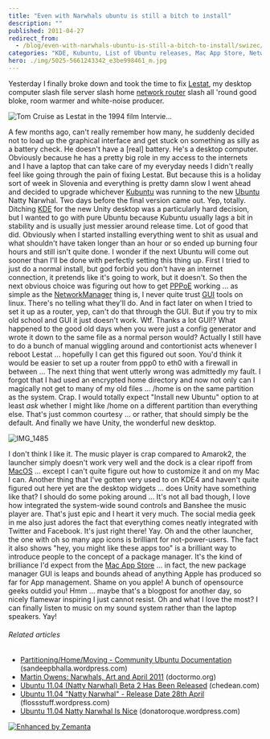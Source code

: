 ```yaml
---
title: "Even with Narwhals ubuntu is still a bitch to install"
description: ""
published: 2011-04-27
redirect_from:
  - /blog/even-with-narwhals-ubuntu-is-still-a-bitch-to-install/swizec/1638
categories: "KDE, Kubuntu, List of Ubuntu releases, Mac App Store, NetworkManager, Operating Systems, Ubuntu, Uncategorized, Unity"
hero: ./img/5025-5661243342_e3be998461_m.jpg
---
```


Yesterday I finally broke down and took the time to fix [Lestat](http://en.wikipedia.org/wiki/Lestat_de_Lioncourt "Lestat de Lioncourt"), my desktop computer slash file server slash home [network router](http://en.wikipedia.org/wiki/Router "Router") slash all 'round good bloke, room warmer and white-noise producer.

![Tom Cruise as Lestat in the 1994 film Intervie...](http://upload.wikimedia.org/wikipedia/en/thumb/6/67/Lestat_IWTV.jpg/300px-Lestat_IWTV.jpg "Tom Cruise as Lestat in the 1994 film Intervie...")

A few months ago, can't really remember how many, he suddenly decided not to load up the graphical interface and get stuck on something as silly as a battery check. He doesn't have a \[real] battery. He's a desktop computer. Obviously because he has a pretty big role in my access to the internets and I have a laptop that can take care of my everyday needs I didn't really feel like going through the pain of fixing Lestat. But because this is a holiday sort of week in Slovenia and everything is pretty damn slow I went ahead and decided to upgrade whichever [Kubuntu](http://www.kubuntu.org "Kubuntu") was running to the new [Ubuntu](http://www.ubuntu.com/ "Ubuntu (operating system)") Natty Narwhal. Two days before the final version came out. Yep, totally. Ditching [KDE](http://www.kde.org/ "KDE") for the new Unity desktop was a particularly hard decision, but I wanted to go with pure Ubuntu because Kubuntu usually lags a bit in stability and is usually just messier around release time. Lot of good that did. Obviously when I started installing everything went to shit as usual and what shouldn't have taken longer than an hour or so ended up burning four hours and still isn't quite done. I wonder if the next Ubuntu will come out sooner than I'll be done with perfectly setting this thing up. First I tried to just do a normal install, but god forbid you don't have an internet connection, it pretends like it's going to work, but it doesn't. So then the next obvious choice was figuring out how to get [PPPoE](http://en.wikipedia.org/wiki/Point-to-Point_Protocol_over_Ethernet "Point-to-Point Protocol over Ethernet") working ... as simple as the [NetworkManager](http://projects.gnome.org/NetworkManager/ "NetworkManager") thing is, I never quite trust [GUI](http://en.wikipedia.org/wiki/Graphical_user_interface "Graphical user interface") tools on linux. There's no telling what they'll do. And in fact later on when I tried to set it up as a router, yep, can't do that through the GUI. But if you try to mix old school and GUI it just doesn't work. Wtf. Thanks a lot GUI!? What happened to the good old days when you were just a config generator and wrote it down to the same file as a normal person would? Actually I still have to do a bunch of manual wiggling around and contortionist acts whenever I reboot Lestat ... hopefully I can get this figured out soon. You'd think it would be easier to set up a router from ppp0 to eth0 with a firewall in between ... The next thing that went utterly wrong was admittedly my fault. I forgot that I had used an encrypted home directory and now not only can I magically not get to many of my old files ... /home is on the same partition as the system. Crap. I would totally expect "Install new Ubuntu" option to at least _ask_ whether I might like /home on a different partition than everything else. That's just common courtesy ... or rather, that should simply be the default. And finally we have Unity, the wonderful new desktop.

![IMG_1485](./img/5025-5661243342_e3be998461_m.jpg "IMG_1485")

I don't think I like it. The music player is crap compared to Amarok2, the launcher simply doesn't work very well and the dock is a clear ripoff from [MacOS](http://www.apple.com/macosx/ "Mac OS") ... except I can't quite figure out how to customize it and on my Mac I can. Another thing that I've gotten very used to on KDE4 and haven't quite figured out here yet are the desktop widgets ... does Unity have something like that? I should do some poking around ... It's not all bad though, I love how integrated the system-wide sound controls and Banshee the music player are. That's just epic and I heart it very much. The social media geek in me also just adores the fact that everything comes neatly integrated with Twitter and Facebook. It's just right there! Yay. Oh and the other launcher, the one with oh so many app icons is brilliant for not-power-users. The fact it also shows "hey, you might like these apps too" is a brilliant way to introduce people to the concept of a package manager. It's the kind of brilliance I'd expect from the [Mac App Store](http://www.apple.com/mac/app-store "Mac App Store") ... in fact, the new package manager GUI is leaps and bounds ahead of anything Apple has produced so far for App management. Shame on you apple! A bunch of opensource geeks outdid you! Hmm ... maybe that's a blogpost for another day, so nicely flamewar inspiring I just cannot resist. Oh and what I love the most? I can finally listen to music on my sound system rather than the laptop speakers. Yay!

###### Related articles

- [Partitioning/Home/Moving - Community Ubuntu Documentation](http://sandeepbhalla.wordpress.com/2011/04/27/partitioninghomemoving-community-ubuntu-documentation/) (sandeepbhalla.wordpress.com)
- [Martin Owens: Narwhals, Art and April 2011](http://doctormo.org/2011/04/25/narwhals-art-and-april-2011/) (doctormo.org)
- [Ubuntu 11.04 (Natty Narwhal) Beta 2 Has Been Released](http://chedean.com/2011/04/14/ubuntu-11-04-natty-narwhal-beta-2-has-been-released/) (chedean.com)
- [Ubuntu 11.04 "Natty Narwhal" - Release Date 28th April](http://flossstuff.wordpress.com/2011/04/24/ubuntu-11-04-natty-narwhal-release-date-28th-april/) (flossstuff.wordpress.com)
- [Ubuntu 11.04 Natty Narwhal Is Nice](http://donatoroque.wordpress.com/2011/04/15/ubuntu-11-04-natty-narwhal-is-nice/) (donatoroque.wordpress.com)

[![Enhanced by Zemanta](http://img.zemanta.com/zemified_e.png?x-id=1b1f1a3a-0aeb-4d9d-9347-e872ea4c603c)](http://www.zemanta.com/ "Enhanced by Zemanta")
